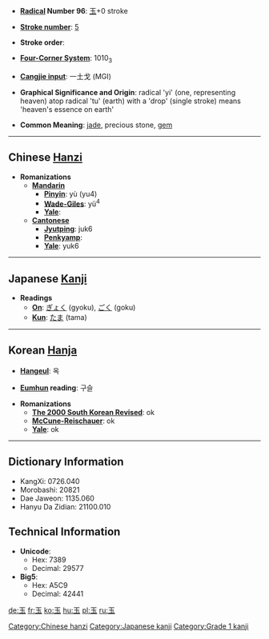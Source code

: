* '''[[Wiktionary:Chinese radical index| Radical]] Number 96''': [[Wiktionary:Chinese radical index 玉|玉]]+0 stroke

* '''[[Wiktionary:Chinese total strokes index|Stroke number]]''': [[Wiktionary:Chinese total strokes index 5|5]]

* '''Stroke order''': 

* '''[[Wiktionary:Chinese four corner index|Four-Corner System]]''': 1010<sub>3</sub>

* '''[[Wiktionary:Chinese Cangjie index|Cangjie input]]''': 一土戈 (MGI)

* '''Graphical Significance and Origin''': radical 'yi' (one, representing heaven) atop radical 'tu' (earth) with a 'drop' (single stroke) means 'heaven's essence on earth' 

* '''Common Meaning''': [[jade]], precious stone, [[gem]]

----

== Chinese [[Hanzi]] ==

* '''Romanizations'''
** '''[[Mandarin]]'''
*** '''[[Pinyin]]''': yù (yu4)
*** '''[[Wade-Giles]]''': yü<sup>4</sup>
*** '''[[Yale]]''': 
** '''[[Cantonese]]'''
*** '''[[Jyutping]]''': juk6
*** '''[[Penkyamp]]''': 
*** '''[[Yale]]''': yuk6


----

== Japanese [[Kanji]] ==

* '''Readings'''
** '''[[On]]''': [[ぎょく]] (gyoku), [[ごく]] (goku)
** '''[[Kun]]''': [[たま]] (tama)


----

== Korean [[Hanja]] ==

* '''[[Hangeul]]''': 옥

* '''[[Eumhun]] reading''': 구슬

* '''Romanizations'''
** '''[[The 2000 South Korean Revised Romanization|The 2000 South Korean Revised]]''': ok
** '''[[McCune-Reischauer]]''': ok
** '''[[Yale]]''': ok

----

== Dictionary Information ==

* KangXi: 0726.040
* Morobashi: 20821
* Dae Jaweon: 1135.060
* Hanyu Da Zidian: 21100.010

== Technical Information ==

* '''Unicode''':
** Hex: 7389
** Decimal: 29577
* '''Big5''':
** Hex: A5C9
** Decimal: 42441

[[Category:Chinese hanzi]]
[[Category:Japanese kanji]]
[[Category:Grade 1 kanji]]

[[de:玉]]
[[fr:玉]]
[[ko:玉]]
[[hu:玉]]
[[pl:玉]]
[[ru:玉]]